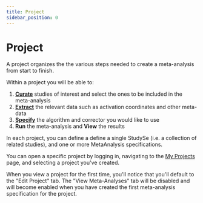 ```yaml
---
title: Project
sidebar_position: 0
---
```


# Project

A project organizes the the various steps needed to create a meta-analysis from start to finish.

Within a project you will be able to:
 1. **[Curate](./Project/Curation)** studies of interest and select the ones to be included in the meta-analysis 
 2. **[Extract](./Project/Extraction)** the relevant data such as activation coordinates and other meta-data
 3. **[Specify](./Projec/Specification)** the algorithm and corrector you would like to use
 4. **Run** the meta-analysis and **View** the results

In each project, you can define a define a single StudySe (i.e. a collection of related studies), and one or more MetaAnalysis specifications.


You can open a specific project by logging in, navigating to the 
[My Projects](https://compose.neurosynth.org/projects) page, and selecting a project you've created. 

When you view a project for the first time, you'll notice that you'll default to the "Edit Project" tab.
The "View Meta-Analyses" tab will be disabled and will become enabled when you have created the first meta-analysis specification 
for the project.